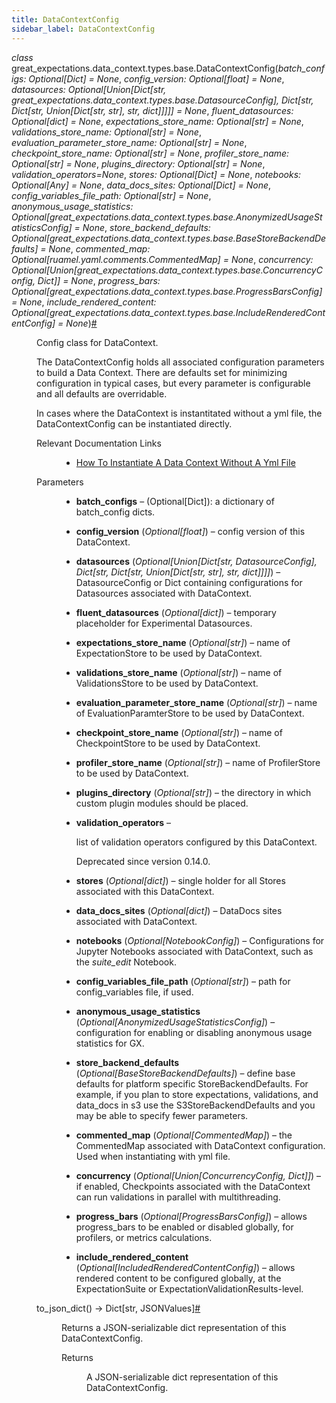 ```yaml
---
title: DataContextConfig
sidebar_label: DataContextConfig
---
```



<section class="sphinx-api-doc" id="datacontextconfig">

<dl class="py class">
<dt class="sig sig-object py" id="great_expectations.data_context.types.base.DataContextConfig">
<em class="property"><span class="pre">class</span><span class="w"> </span></em><span class="sig-prename descclassname"><span class="pre">great_expectations.data_context.types.base.</span></span><span class="sig-name descname"><span class="pre">DataContextConfig</span></span><span class="sig-paren">(</span><em class="sig-param"><span class="n"><span class="pre">batch_configs</span></span><span class="p"><span class="pre">:</span></span><span class="w"> </span><span class="n"><span class="pre">Optional</span><span class="p"><span class="pre">[</span></span><span class="pre">Dict</span><span class="p"><span class="pre">]</span></span></span><span class="w"> </span><span class="o"><span class="pre">=</span></span><span class="w"> </span><span class="default_value"><span class="pre">None</span></span></em>, <em class="sig-param"><span class="n"><span class="pre">config_version</span></span><span class="p"><span class="pre">:</span></span><span class="w"> </span><span class="n"><span class="pre">Optional</span><span class="p"><span class="pre">[</span></span><span class="pre">float</span><span class="p"><span class="pre">]</span></span></span><span class="w"> </span><span class="o"><span class="pre">=</span></span><span class="w"> </span><span class="default_value"><span class="pre">None</span></span></em>, <em class="sig-param"><span class="n"><span class="pre">datasources</span></span><span class="p"><span class="pre">:</span></span><span class="w"> </span><span class="n"><span class="pre">Optional</span><span class="p"><span class="pre">[</span></span><span class="pre">Union</span><span class="p"><span class="pre">[</span></span><span class="pre">Dict</span><span class="p"><span class="pre">[</span></span><span class="pre">str</span><span class="p"><span class="pre">,</span></span><span class="w"> </span><span class="pre">great_expectations.data_context.types.base.DatasourceConfig</span><span class="p"><span class="pre">]</span></span><span class="p"><span class="pre">,</span></span><span class="w"> </span><span class="pre">Dict</span><span class="p"><span class="pre">[</span></span><span class="pre">str</span><span class="p"><span class="pre">,</span></span><span class="w"> </span><span class="pre">Dict</span><span class="p"><span class="pre">[</span></span><span class="pre">str</span><span class="p"><span class="pre">,</span></span><span class="w"> </span><span class="pre">Union</span><span class="p"><span class="pre">[</span></span><span class="pre">Dict</span><span class="p"><span class="pre">[</span></span><span class="pre">str</span><span class="p"><span class="pre">,</span></span><span class="w"> </span><span class="pre">str</span><span class="p"><span class="pre">]</span></span><span class="p"><span class="pre">,</span></span><span class="w"> </span><span class="pre">str</span><span class="p"><span class="pre">,</span></span><span class="w"> </span><span class="pre">dict</span><span class="p"><span class="pre">]</span></span><span class="p"><span class="pre">]</span></span><span class="p"><span class="pre">]</span></span><span class="p"><span class="pre">]</span></span><span class="p"><span class="pre">]</span></span></span><span class="w"> </span><span class="o"><span class="pre">=</span></span><span class="w"> </span><span class="default_value"><span class="pre">None</span></span></em>, <em class="sig-param"><span class="n"><span class="pre">fluent_datasources</span></span><span class="p"><span class="pre">:</span></span><span class="w"> </span><span class="n"><span class="pre">Optional</span><span class="p"><span class="pre">[</span></span><span class="pre">dict</span><span class="p"><span class="pre">]</span></span></span><span class="w"> </span><span class="o"><span class="pre">=</span></span><span class="w"> </span><span class="default_value"><span class="pre">None</span></span></em>, <em class="sig-param"><span class="n"><span class="pre">expectations_store_name</span></span><span class="p"><span class="pre">:</span></span><span class="w"> </span><span class="n"><span class="pre">Optional</span><span class="p"><span class="pre">[</span></span><span class="pre">str</span><span class="p"><span class="pre">]</span></span></span><span class="w"> </span><span class="o"><span class="pre">=</span></span><span class="w"> </span><span class="default_value"><span class="pre">None</span></span></em>, <em class="sig-param"><span class="n"><span class="pre">validations_store_name</span></span><span class="p"><span class="pre">:</span></span><span class="w"> </span><span class="n"><span class="pre">Optional</span><span class="p"><span class="pre">[</span></span><span class="pre">str</span><span class="p"><span class="pre">]</span></span></span><span class="w"> </span><span class="o"><span class="pre">=</span></span><span class="w"> </span><span class="default_value"><span class="pre">None</span></span></em>, <em class="sig-param"><span class="n"><span class="pre">evaluation_parameter_store_name</span></span><span class="p"><span class="pre">:</span></span><span class="w"> </span><span class="n"><span class="pre">Optional</span><span class="p"><span class="pre">[</span></span><span class="pre">str</span><span class="p"><span class="pre">]</span></span></span><span class="w"> </span><span class="o"><span class="pre">=</span></span><span class="w"> </span><span class="default_value"><span class="pre">None</span></span></em>, <em class="sig-param"><span class="n"><span class="pre">checkpoint_store_name</span></span><span class="p"><span class="pre">:</span></span><span class="w"> </span><span class="n"><span class="pre">Optional</span><span class="p"><span class="pre">[</span></span><span class="pre">str</span><span class="p"><span class="pre">]</span></span></span><span class="w"> </span><span class="o"><span class="pre">=</span></span><span class="w"> </span><span class="default_value"><span class="pre">None</span></span></em>, <em class="sig-param"><span class="n"><span class="pre">profiler_store_name</span></span><span class="p"><span class="pre">:</span></span><span class="w"> </span><span class="n"><span class="pre">Optional</span><span class="p"><span class="pre">[</span></span><span class="pre">str</span><span class="p"><span class="pre">]</span></span></span><span class="w"> </span><span class="o"><span class="pre">=</span></span><span class="w"> </span><span class="default_value"><span class="pre">None</span></span></em>, <em class="sig-param"><span class="n"><span class="pre">plugins_directory</span></span><span class="p"><span class="pre">:</span></span><span class="w"> </span><span class="n"><span class="pre">Optional</span><span class="p"><span class="pre">[</span></span><span class="pre">str</span><span class="p"><span class="pre">]</span></span></span><span class="w"> </span><span class="o"><span class="pre">=</span></span><span class="w"> </span><span class="default_value"><span class="pre">None</span></span></em>, <em class="sig-param"><span class="n"><span class="pre">validation_operators</span></span><span class="o"><span class="pre">=</span></span><span class="default_value"><span class="pre">None</span></span></em>, <em class="sig-param"><span class="n"><span class="pre">stores</span></span><span class="p"><span class="pre">:</span></span><span class="w"> </span><span class="n"><span class="pre">Optional</span><span class="p"><span class="pre">[</span></span><span class="pre">Dict</span><span class="p"><span class="pre">]</span></span></span><span class="w"> </span><span class="o"><span class="pre">=</span></span><span class="w"> </span><span class="default_value"><span class="pre">None</span></span></em>, <em class="sig-param"><span class="n"><span class="pre">notebooks</span></span><span class="p"><span class="pre">:</span></span><span class="w"> </span><span class="n"><span class="pre">Optional</span><span class="p"><span class="pre">[</span></span><span class="pre">Any</span><span class="p"><span class="pre">]</span></span></span><span class="w"> </span><span class="o"><span class="pre">=</span></span><span class="w"> </span><span class="default_value"><span class="pre">None</span></span></em>, <em class="sig-param"><span class="n"><span class="pre">data_docs_sites</span></span><span class="p"><span class="pre">:</span></span><span class="w"> </span><span class="n"><span class="pre">Optional</span><span class="p"><span class="pre">[</span></span><span class="pre">Dict</span><span class="p"><span class="pre">]</span></span></span><span class="w"> </span><span class="o"><span class="pre">=</span></span><span class="w"> </span><span class="default_value"><span class="pre">None</span></span></em>, <em class="sig-param"><span class="n"><span class="pre">config_variables_file_path</span></span><span class="p"><span class="pre">:</span></span><span class="w"> </span><span class="n"><span class="pre">Optional</span><span class="p"><span class="pre">[</span></span><span class="pre">str</span><span class="p"><span class="pre">]</span></span></span><span class="w"> </span><span class="o"><span class="pre">=</span></span><span class="w"> </span><span class="default_value"><span class="pre">None</span></span></em>, <em class="sig-param"><span class="n"><span class="pre">anonymous_usage_statistics</span></span><span class="p"><span class="pre">:</span></span><span class="w"> </span><span class="n"><span class="pre">Optional</span><span class="p"><span class="pre">[</span></span><span class="pre">great_expectations.data_context.types.base.AnonymizedUsageStatisticsConfig</span><span class="p"><span class="pre">]</span></span></span><span class="w"> </span><span class="o"><span class="pre">=</span></span><span class="w"> </span><span class="default_value"><span class="pre">None</span></span></em>, <em class="sig-param"><span class="n"><span class="pre">store_backend_defaults</span></span><span class="p"><span class="pre">:</span></span><span class="w"> </span><span class="n"><span class="pre">Optional</span><span class="p"><span class="pre">[</span></span><span class="pre">great_expectations.data_context.types.base.BaseStoreBackendDefaults</span><span class="p"><span class="pre">]</span></span></span><span class="w"> </span><span class="o"><span class="pre">=</span></span><span class="w"> </span><span class="default_value"><span class="pre">None</span></span></em>, <em class="sig-param"><span class="n"><span class="pre">commented_map</span></span><span class="p"><span class="pre">:</span></span><span class="w"> </span><span class="n"><span class="pre">Optional</span><span class="p"><span class="pre">[</span></span><span class="pre">ruamel.yaml.comments.CommentedMap</span><span class="p"><span class="pre">]</span></span></span><span class="w"> </span><span class="o"><span class="pre">=</span></span><span class="w"> </span><span class="default_value"><span class="pre">None</span></span></em>, <em class="sig-param"><span class="n"><span class="pre">concurrency</span></span><span class="p"><span class="pre">:</span></span><span class="w"> </span><span class="n"><span class="pre">Optional</span><span class="p"><span class="pre">[</span></span><span class="pre">Union</span><span class="p"><span class="pre">[</span></span><span class="pre">great_expectations.data_context.types.base.ConcurrencyConfig</span><span class="p"><span class="pre">,</span></span><span class="w"> </span><span class="pre">Dict</span><span class="p"><span class="pre">]</span></span><span class="p"><span class="pre">]</span></span></span><span class="w"> </span><span class="o"><span class="pre">=</span></span><span class="w"> </span><span class="default_value"><span class="pre">None</span></span></em>, <em class="sig-param"><span class="n"><span class="pre">progress_bars</span></span><span class="p"><span class="pre">:</span></span><span class="w"> </span><span class="n"><span class="pre">Optional</span><span class="p"><span class="pre">[</span></span><span class="pre">great_expectations.data_context.types.base.ProgressBarsConfig</span><span class="p"><span class="pre">]</span></span></span><span class="w"> </span><span class="o"><span class="pre">=</span></span><span class="w"> </span><span class="default_value"><span class="pre">None</span></span></em>, <em class="sig-param"><span class="n"><span class="pre">include_rendered_content</span></span><span class="p"><span class="pre">:</span></span><span class="w"> </span><span class="n"><span class="pre">Optional</span><span class="p"><span class="pre">[</span></span><span class="pre">great_expectations.data_context.types.base.IncludeRenderedContentConfig</span><span class="p"><span class="pre">]</span></span></span><span class="w"> </span><span class="o"><span class="pre">=</span></span><span class="w"> </span><span class="default_value"><span class="pre">None</span></span></em><span class="sig-paren">)</span><a class="headerlink" href="#great_expectations.data_context.types.base.DataContextConfig" title="Permalink to this definition">#</a></dt>
<dd><p>Config class for DataContext.</p>
<p>The DataContextConfig holds all associated configuration parameters to build a Data Context. There are defaults set
for minimizing configuration in typical cases, but every parameter is configurable and all defaults are overridable.</p>
<p>In cases where the DataContext is instantitated without a yml file, the DataContextConfig can be instantiated directly.</p>
<dl class="simple">
<dt>Relevant Documentation Links
</dt><dd><ul class="simple">
<li><p><a class="reference external" href="https://docs.greatexpectations.io/docs/guides/setup/configuring_data_contexts/how_to_instantiate_a_data_context_without_a_yml_file/">How To Instantiate A Data Context Without A Yml File</a></p></li>
</ul>
</dd>
</dl>
<dl class="field-list simple">
<dt class="field-odd">Parameters</dt>
<dd class="field-odd"><ul class="simple">
<li><p><strong>batch_configs</strong> – (Optional[Dict]): a dictionary of batch_config dicts.</p></li>
<li><p><strong>config_version</strong> (<em>Optional</em><em>[</em><em>float</em><em>]</em>) – config version of this DataContext.</p></li>
<li><p><strong>datasources</strong> (<em>Optional</em><em>[</em><em>Union</em><em>[</em><em>Dict</em><em>[</em><em>str</em><em>, </em><em>DatasourceConfig</em><em>]</em><em>, </em><em>Dict</em><em>[</em><em>str</em><em>, </em><em>Dict</em><em>[</em><em>str</em><em>, </em><em>Union</em><em>[</em><em>Dict</em><em>[</em><em>str</em><em>, </em><em>str</em><em>]</em><em>, </em><em>str</em><em>, </em><em>dict</em><em>]</em><em>]</em><em>]</em><em>]</em>) – DatasourceConfig or Dict containing configurations for Datasources associated with DataContext.</p></li>
<li><p><strong>fluent_datasources</strong> (<em>Optional</em><em>[</em><em>dict</em><em>]</em>) – temporary placeholder for Experimental Datasources.</p></li>
<li><p><strong>expectations_store_name</strong> (<em>Optional</em><em>[</em><em>str</em><em>]</em>) – name of ExpectationStore to be used by DataContext.</p></li>
<li><p><strong>validations_store_name</strong> (<em>Optional</em><em>[</em><em>str</em><em>]</em>) – name of ValidationsStore to be used by DataContext.</p></li>
<li><p><strong>evaluation_parameter_store_name</strong> (<em>Optional</em><em>[</em><em>str</em><em>]</em>) – name of EvaluationParamterStore to be used by DataContext.</p></li>
<li><p><strong>checkpoint_store_name</strong> (<em>Optional</em><em>[</em><em>str</em><em>]</em>) – name of CheckpointStore to be used by DataContext.</p></li>
<li><p><strong>profiler_store_name</strong> (<em>Optional</em><em>[</em><em>str</em><em>]</em>) – name of ProfilerStore to be used by DataContext.</p></li>
<li><p><strong>plugins_directory</strong> (<em>Optional</em><em>[</em><em>str</em><em>]</em>) – the directory in which custom plugin modules should be placed.</p></li>
<li><p><strong>validation_operators</strong> – <p>list of validation operators configured by this DataContext.</p>
<div class="deprecated">
<p><span class="versionmodified deprecated">Deprecated since version 0.14.0.</span></p>
</div>
</p></li>
<li><p><strong>stores</strong> (<em>Optional</em><em>[</em><em>dict</em><em>]</em>) – single holder for all Stores associated with this DataContext.</p></li>
<li><p><strong>data_docs_sites</strong> (<em>Optional</em><em>[</em><em>dict</em><em>]</em>) – DataDocs sites associated with DataContext.</p></li>
<li><p><strong>notebooks</strong> (<em>Optional</em><em>[</em><em>NotebookConfig</em><em>]</em>) – Configurations for Jupyter Notebooks associated with DataContext, such as
the <cite>suite_edit</cite> Notebook.</p></li>
<li><p><strong>config_variables_file_path</strong> (<em>Optional</em><em>[</em><em>str</em><em>]</em>) – path for config_variables file, if used.</p></li>
<li><p><strong>anonymous_usage_statistics</strong> (<em>Optional</em><em>[</em><em>AnonymizedUsageStatisticsConfig</em><em>]</em>) – configuration for enabling or disabling
anonymous usage statistics for GX.</p></li>
<li><p><strong>store_backend_defaults</strong> (<em>Optional</em><em>[</em><em>BaseStoreBackendDefaults</em><em>]</em>) – define base defaults for platform specific StoreBackendDefaults.
For example, if you plan to store expectations, validations, and data_docs in s3 use the S3StoreBackendDefaults
and you may be able to specify fewer parameters.</p></li>
<li><p><strong>commented_map</strong> (<em>Optional</em><em>[</em><em>CommentedMap</em><em>]</em>) – the CommentedMap associated with DataContext configuration. Used when
instantiating with yml file.</p></li>
<li><p><strong>concurrency</strong> (<em>Optional</em><em>[</em><em>Union</em><em>[</em><em>ConcurrencyConfig</em><em>, </em><em>Dict</em><em>]</em><em>]</em>) – if enabled, Checkpoints associated with the DataContext
can run validations in parallel with multithreading.</p></li>
<li><p><strong>progress_bars</strong> (<em>Optional</em><em>[</em><em>ProgressBarsConfig</em><em>]</em>) – allows progress_bars to be enabled or disabled globally, for
profilers, or metrics calculations.</p></li>
<li><p><strong>include_rendered_content</strong> (<em>Optional</em><em>[</em><em>IncludedRenderedContentConfig</em><em>]</em>) – allows rendered content to be configured
globally, at the ExpectationSuite or ExpectationValidationResults-level.</p></li>
</ul>
</dd>
</dl>
<dl class="py method">
<dt class="sig sig-object py" id="great_expectations.data_context.types.base.DataContextConfig.to_json_dict">
<span class="sig-name descname"><span class="pre">to_json_dict</span></span><span class="sig-paren">(</span><span class="sig-paren">)</span> <span class="sig-return"><span class="sig-return-icon">→</span> <span class="sig-return-typehint"><span class="pre">Dict</span><span class="p"><span class="pre">[</span></span><span class="pre">str</span><span class="p"><span class="pre">,</span></span><span class="w"> </span><span class="pre">JSONValues</span><span class="p"><span class="pre">]</span></span></span></span><a class="headerlink" href="#great_expectations.data_context.types.base.DataContextConfig.to_json_dict" title="Permalink to this definition">#</a></dt>
<dd><p>Returns a JSON-serializable dict representation of this DataContextConfig.</p>
<dl class="field-list simple">
<dt class="field-odd">Returns</dt>
<dd class="field-odd"><p>A JSON-serializable dict representation of this DataContextConfig.</p>
</dd>
</dl>
</dd></dl>
</dd></dl>
</section>